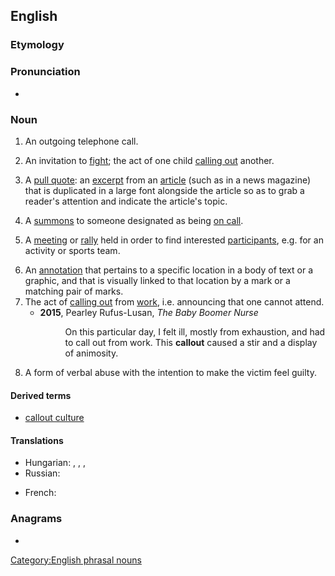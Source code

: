 {{also|call out|call-out}}
==English==

===Etymology===
{{compound|en|call|out}}

===Pronunciation===
* {{audio|en|En-au-callout.ogg|Audio (AU)}}

===Noun===
{{en-noun}}

# {{lb|en|communication}} An outgoing telephone call.
# {{lb|en|slang}} An invitation to [[fight]]; the act of one child [[calling out]] another.
# {{lb|en|typography|graphic layout}} A [[pull quote]]: an [[excerpt]] from an [[article]] (such as in a news magazine) that is duplicated in a large font alongside the article so as to grab a reader's attention and indicate the article's topic.
# A [[summons]] to someone designated as being [[on call]].
#: {{ux|en|I had to pay for the '''callout''' of the plumber after the pipe burst.}}
# {{lb|en|US}} A [[meeting]] or [[rally]] held in order to find interested [[participants]], e.g. for an activity or sports team.
#: {{ux|en|So many people attended the basketball '''callout''' that the coach decided to form two teams.}}
# An [[annotation]] that pertains to a specific location in a body of text or a graphic, and that is visually linked to that location by a mark or a matching pair of marks.
# The act of [[call out|calling out]] from [[work]], i.e. announcing that one cannot attend.
#* '''2015''', Pearley Rufus-Lusan, ''The Baby Boomer Nurse''
#*: On this particular day, I felt ill, mostly from exhaustion, and had to call out from work. This '''callout''' caused a stir and a display of animosity.
# {{lb|en|idiomatic}} A form of verbal abuse with the intention to make the victim feel guilty.

====Derived terms====
* [[callout culture]]

====Translations====
{{trans-top|outward bound telephone calls}}
{{trans-mid}}
{{trans-bottom}}

{{trans-top|''(slang)'' an invitation to fight}}
{{trans-mid}}
{{trans-bottom}}

{{trans-top|summons}}
{{trans-mid}}
* Hungarian: {{t+|hu|kiszállás}}, {{t+|hu|kihívás}}, {{t+|hu|hívás}}, {{t|hu|kivezénylés}}
* Russian: {{t+|ru|вы́зов}}
{{trans-bottom}}

{{checktrans-top}}
* French: {{t+check|fr|convocation|f}}
{{trans-mid}}
{{trans-bottom}}

===Anagrams===
* {{anagrams|en|a=acllotu|Cotulla|outcall}}

[[Category:English phrasal nouns]]